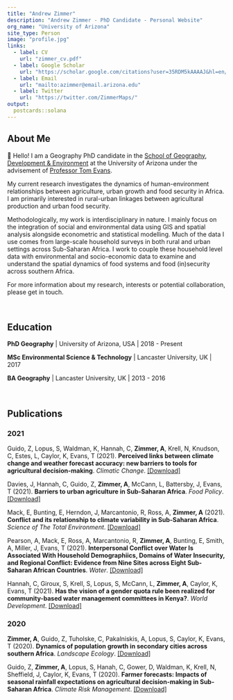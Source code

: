 ```yaml
---
title: "Andrew Zimmer"
description: "Andrew Zimmer - PhD Candidate - Personal Website"
org_name: "University of Arizona"
site_type: Person
image: "profile.jpg"
links:
  - label: CV
    url: "zimmer_cv.pdf"
  - label: Google Scholar
    url: "https://scholar.google.com/citations?user=35RDM5kAAAAJ&hl=en/"
  - label: Email
    url: "mailto:azimmer@email.arizona.edu"
  - label: Twitter
    url: "https://twitter.com/ZimmerMaps/"
output:
  postcards::solana
---
```

 
 
## About Me

👋 Hello! I am a Geography PhD candidate in the [School of Geography, Development & Environment][sgde] at the University of Arizona under the advisement of [Professor Tom Evans][tom].

My current research investigates the dynamics of human-environment relationships between agriculture, urban growth and food security in Africa. I am primarily interested in rural-urban linkages between agricultural production and urban food security.

Methodologically, my work is interdisciplinary in nature. I mainly focus on the integration of social and environmental data using GIS and spatial analysis alongside econometric and statistical modelling. Much of the data I use comes from large-scale household surveys in both rural and urban settings across Sub-Saharan Africa. I work to couple these household level data with environmental and socio-economic data to examine and understand the spatial dynamics of food systems and food (in)security across southern Africa.

For more information about my research, interests or potential collaboration, please get in touch.

<br>

## Education
**PhD Geography** | University of Arizona, USA | 2018 - Present

**MSc Environmental Science & Technology** | Lancaster University, UK | 2017

**BA Geography** | Lancaster University, UK | 2013 - 2016

<br>

## Publications

### 2021

Guido, Z, Lopus, S, Waldman, K, Hannah, C, **Zimmer, A**, Krell, N, Knudson, C, Estes, L, Caylor, K, Evans, T (2021). **Perceived links between climate change and weather forecast accuracy: new barriers to tools for agricultural decision-making**. *Climatic Change*. [[Download]](./Publications/guido_2021_cc.pdf){target="_blank"}


Davies, J, Hannah, C, Guido, Z, **Zimmer, A**, McCann, L, Battersby, J, Evans, T (2021). **Barriers to urban agriculture in Sub-Saharan Africa**. *Food Policy*. [[Download]](./Publications/davies_2021_fp.pdf){target="_blank"}


Mack, E, Bunting, E, Herndon, J, Marcantonio, R, Ross, A, **Zimmer, A** (2021). **Conflict and its relationship to climate variability in Sub-Saharan Africa**. *Science of The Total Environment*. [[Download]](./Publications/mack_2021_stoten.pdf){target="_blank"}


Pearson, A, Mack, E, Ross, A, Marcantonio, R, **Zimmer, A**, Bunting, E, Smith, A, Miller, J, Evans, T (2021). **Interpersonal Conflict over Water Is Associated With Household Demographiics, Domains of Water Insecurity, and Regional Conflict: Evidence from Nine Sites across Eight Sub-Saharan African Countries**. *Water*. [[Download]](./Publications/pearson_2021_water.pdf){target="_blank"}


Hannah, C, Giroux, S, Krell, S, Lopus, S, McCann, L, **Zimmer, A**, Caylor, K, Evans, T (2021). **Has the vision of a gender quota rule been realized for community-based water management committees in Kenya?**. *World Development*. [[Download]](./Publications/hannah_2021_wd.pdf)

### 2020

**Zimmer, A**, Guido, Z, Tuholske, C, Pakalniskis, A, Lopus, S, Caylor, K, Evans, T (2020). **Dynamics of population growth in secondary cities across southern Africa**. *Landscape Ecology*. [[Download]](./Publications/zimmer_2020_le.pdf){target="_blank"}


Guido, Z, **Zimmer, A**, Lopus, S, Hanah, C, Gower, D, Waldman, K, Krell, N, Sheffield, J, Caylor, K, Evans, T (2020). **Farmer forecasts: Impacts of seasonal rainfall expectations on agricultural decision-making in Sub-Saharan Africa**. *Climate Risk Management*. [[Download]](./Publications/guido_2020_crm.pdf){target="_blank"}

[tom]:http://www.tomgeog.org/
[sgde]:https://geography.arizona.edu
